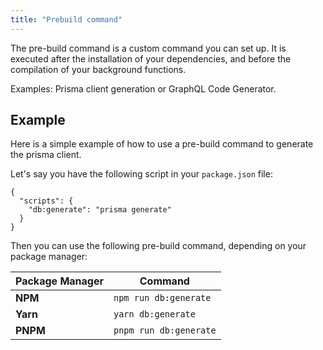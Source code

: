 ```yaml
---
title: "Prebuild command"
---
```


The pre-build command is a custom command you can set up. It is executed after
the installation of your dependencies, and before the compilation of your
background functions.

Examples: Prisma client generation or GraphQL Code Generator.

## Example

Here is a simple example of how to use a pre-build command to generate the
prisma client.

Let's say you have the following script in your `package.json` file:

```
{
  "scripts": {
    "db:generate": "prisma generate"
  }
}
```

Then you can use the following pre-build command, depending on your package
manager:

| Package Manager | Command                |
| --------------- | ---------------------- |
| **NPM**         | `npm run db:generate`  |
| **Yarn**        | `yarn db:generate`     |
| **PNPM**        | `pnpm run db:generate` |
